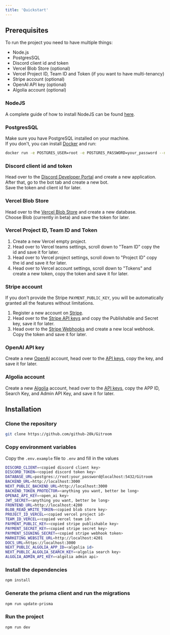 ```yaml
---
title: 'Quickstart'
---
```


## Prerequisites
To run the project you need to have multiple things:
- Node.js
- PostgresSQL
- Discord client id and token
- Vercel Blob Store (optional)
- Vercel Project ID, Team ID and Token (if you want to have multi-tenancy)
- Stripe account (optional)
- OpenAI API key (optional)
- Algolia account (optional)

### NodeJS
A complete guide of how to install NodeJS can be found [here](https://nodejs.org/en/download/).

### PostgresSQL
Make sure you have PostgreSQL installed on your machine.<br />
If you don't, you can install [Docker](https://www.docker.com/products/docker-desktop) and run:

```bash
docker run -e POSTGRES_USER=root -e POSTGRES_PASSWORD=your_password --name postgres -p 5432:5432 -d postgres
```

### Discord client id and token
Head over to the [Discord Developer Portal](https://discord.com/developers/applications) and create a new application.<br />
After that, go to the bot tab and create a new bot.<br />
Save the token and client id for later.

### Vercel Blob Store
Head over to the [Vercel Blob Store](https://vercel.com/dashboard/stores) and create a new database.<br />
Choose Blob (currently in beta) and save the token for later.

### Vercel Project ID, Team ID and Token

1. Create a new Vercel empty project.
2. Head over to Vercel teams settings, scroll down to "Team ID" copy the id and save it for later.
3. Head over to Vercel project settings, scroll down to "Project ID" copy the id and save it for later.
4. Head over to Vercel account settings, scroll down to "Tokens" and create a new token, copy the token and save it for later.

### Stripe account

If you don't provide the Stripe `PAYMENT_PUBLIC_KEY`, you will be automatically granted all the features without limitations.

1. Register a new account on [Stripe](https://stripe.com/).<br />
2. Head over to the [Stripe API keys](https://dashboard.stripe.com/test/apikeys) and copy the Publishable and Secret key, save it for later.
3. Head over to the [Stripe Webhooks](https://dashboard.stripe.com/test/webhooks) and create a new local webhook.<br />
Copy the token and save it for later.

### OpenAI API key
Create a new [OpenAI](https://platform.openai.com) account, head over to the [API keys](https://platform.openai.com/api-keys), copy the key, and save it for later.

### Algolia account
Create a new [Algolia](https://www.algolia.com/) account, head over to the [API keys](https://www.algolia.com/api-keys), copy the APP ID, Search Key, and Admin API Key, and save it for later.

## Installation

### Clone the repository

```bash
git clone https://github.com/github-20k/Gitroom
```

### Copy environment variables
Copy the `.env.example` file to `.env` and fill in the values

```bash
DISCORD_CLIENT=<copied discord client key>
DISCORD_TOKEN=<copied discord token key>
DATABASE_URL=postgres://root:your_password@localhost:5432/Gitroom
BACKEND_URL=http://localhost:3000
NEXT_PUBLIC_BACKEND_URL=http://localhost:3000
BACKEND_TOKEN_PROTECTOR=<anything you want, better be long>
OPENAI_API_KEY=<open_ai key>
JWT_SECRET=<anything you want, better be long>
FRONTEND_URL=http://localhost:4200
BLOB_READ_WRITE_TOKEN=<copied blob store key>
PROJECT_ID_VERCEL=<copied vercel project id>
TEAM_ID_VERCEL=<copied vercel team id>
PAYMENT_PUBLIC_KEY=<copied stripe publishable key>
PAYMENT_SECRET_KEY=<copied stripe secret key>
PAYMENT_SIGNING_SECRET=<copied stripe webhook token>
MARKETING_WEBSITE_URL=http://localhost:4201
DOCS_URL=https://localhost:3000
NEXT_PUBLIC_ALGOLIA_APP_ID=<algolia id>
NEXT_PUBLIC_ALGOLIA_SEARCH_KEY=<algolia search key>
ALGOLIA_ADMIN_API_KEY=<algolia admin api>
```

### Install the dependencies

```bash
npm install
```

### Generate the prisma client and run the migrations

```bash
npm run update-prisma
```

### Run the project

```bash
npm run dev
```

